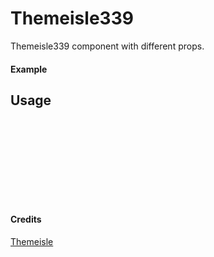 
<Meta of={Themeisle339} title="Themeisle/Themeisle339" />

# Themeisle339

Themeisle339 component with different props.

#### Example

<Canvas of={Themeisle339.Primary} />

## Usage

```ts
import { Themeisle339 } from "yadl-ui";

const Example = () => {
  return (
      <Themeisle339 />
  );
};

export default Example;
```

#### Credits
[Themeisle](https://themeisle.com/illustrations)
